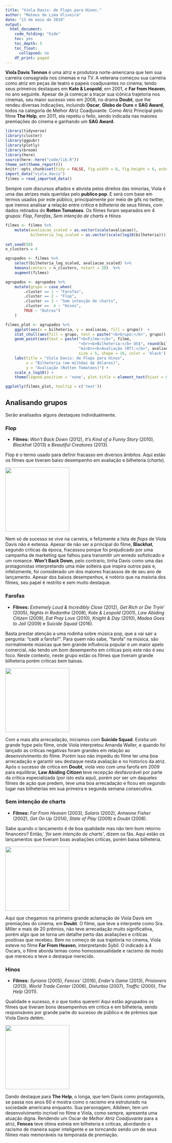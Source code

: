 ```yaml
---
title: "Viola Davis: de Flops para Hinos."
author: "Mateus de Lima Oliveira"
date: "13 de maio de 2019"
output:
  html_document:
    code_folding: "hide"
    toc: yes
    toc_depth: 5
    toc_float:
      collapsed: no
    df_print: paged
---
```


**Viola Davis Tennon** é uma atriz e produtora norte-americana que tem sua carreira consagrada nos cinemas e na TV. A veterana começou sua carreira como atriz em peças de teatro e papeis coadjuvantes no cinema, tendo seus primeiros destaques em **Kate & Leopold**, em 2001, e **Far from Heaven**, no ano seguinte. Apesar de já começar a traçar sua icônica trajetoria nos cinemas, seu maior sucesso veio em 2008, no drama **Doubt**, que lhe rendeu diversas indicações, incluindo **Oscar**, **Globo de Ouro** e **SAG Award**, todos na categoria de Melhor Atriz Coadjuvante. Como Atriz Principal pelo filme **The Help**, em 2011, ela repetiu o feito, sendo indicada nas maiores premiações do cinema e ganhando um **SAG Award**.

```r
library(tidyverse)
library(cluster)
library(ggpubr)
library(plotly)
library(broom)
library(here)
source(here::here("code/lib.R"))
theme_set(theme_report())
knitr::opts_chunk$set(tidy = FALSE, fig.width = 8, fig.height = 6, echo = TRUE)
import_data("viola_davis")
filmes = read_imported_data()
```


Sempre com discursos afiados e ativista pelos direitos das minorias, Viola é uma das atrizes mais queridas pelo **publico pop**. E será com base em termos usados por este público, principalmente por meio de gifs no twitter, que iremos analisar a relação entre *critica* e *bilheteria* de seus filmes, com dados retirados do **Rotten Tomatoes**.
Os filmes foram separados em 4 grupos: *Flop*, *Farofas*, *Sem intenção de charts* e *Hinos*

```r

filmes <- filmes %>%
    mutate(avaliacao_scaled = as.vector(scale(avaliacao)),
           bilheteria_log_scaled = as.vector(scale(log10(bilheteria))))
    
set.seed(50)
n_clusters = 4

agrupados <- filmes %>% 
    select(bilheteria_log_scaled, avaliacao_scaled) %>% 
    kmeans(centers = n_clusters, nstart = 20)  %>% 
    augment(filmes)

agrupados <- agrupados %>%
    mutate(grupo = case_when(
        .cluster == 1 ~ "Farofas",
        .cluster == 2 ~ "Flop",
        .cluster == 3 ~ "Sem intenção de charts",
        .cluster ==  4 ~ "Hinos",
        TRUE ~ "Outros")
    )

filmes_plot <- agrupados %>%
    ggplot(aes(x = bilheteria, y = avaliacao, fill = grupo))  +
    stat_chull(aes(fill = grupo, text = paste("<b>Grupo:</b>", grupo)), alpha = 0.2, geom = 'polygon') +
    geom_point(aes(text = paste("<b>Filme:</b>", filme,
                                "<br><b>Bilheteria:</b> US$", round(bilheteria, 1),
                                "mi<br><b>Avaliação (RT):</b>", avaliacao,  ... = "<br><b>Ano:</b>", ano)),
                                size = 5, shape = 16, color = 'black') +
    labs(title = "Viola Davis: de Flops para Hinos",
         x = "Bilheteria (em milhões de dólares)",
         y = "Avaliação (Rotten Tomatoes)") +
    scale_x_log10() +
    theme(legend.position = 'none', plot.title = element_text(hjust = 0.5))

ggplotly(filmes_plot, tooltip = c('text'))
```

## Analisando grupos

Serão analisados alguns destaques individualmente.

### Flop

- **Filmes:** *Won't Back Down* (2012), *It's Kind of a Funny Story* (2010), *Blackhat* (2013) e *Beautiful Creatures* (2013).

Flop é o termo usado para definir fracasso em diversos âmbitos. Aqui estão os filmes que tiveram baixo desempenho em avaliação e bilheteria (*charts*).


<img src="https://lh6.ggpht.com/-4vssIY-BtOU/UeBYH_jun1I/AAAAAAAAC4Y/rtwm5YmnOaM/s189/gagaflop.gif" width="200" height="200"  /> 

Nem só de sucesso se vive na carreira, e felizmente a lista de *flops* de Viola Davis não é extensa. 
Apesar de não ser a principal do filme, **Blackhat**, segundo criticas da época, fracassou porque foi prejudicado por uma campanha de marketing que falhou para transmitir um enredo sofisticado e um romance. **Won't Back Down**, pelo contrario, tinha Davis como uma das protagonistas interpretando uma mãe solteira que inspira outros pais e, infelizmente, foi considerado um dos maiores fracassos de de seu ano de lançamento. 
Apesar dos baixos desempenhos, é notório que na maioria dos filmes, seu papel é restrito e sem muito destaque.

### Farofas

- **Filmes:** *Extremely Loud & Incredibly Close* (2012), *Get Rich or Die Tryin'* (2005), *Nights in Rodanthe* (2008), *Kate & Leopold* (2001), *Law Abiding Citizen* (2009), *Eat Pray Love* (2010), *Knight & Day* (2010), *Madea Goes to Jail* (2009) e *Suicide Squad* (2016).

Basta prestar atenção a uma rodinha sobre música pop, que a vai sair a pergunta: “cadê a farofa?”. Para quem não sabe, “farofa” na música, são normalmente músicas que tem grande influência popular e um maior apelo comercial, não tendo um bom desempenho em criticas pois este não é seu foco.
Neste contexto, neste grupo estão os filmes que tiveram grande bilheteria porém criticas bem baixas.

<img src="https://media.giphy.com/media/WZWZjxNKjjG36/giphy.gif" width="200" height="200"/> 

Com a mais alta arrecadação, iniciamos com **Suicide Squad**. Existia um grande hype pelo filme, onde Viola interpretou Amanda Waller, e quando foi lançado as criticas negativas foram grandes em relação ao desenvolvimento do filme. Porém isso não impediu do filme ter uma boa arrecadação e garantir seu destaque nesta avaliação e no historico da atriz. 
Após o sucesso de critica em **Doubt**, viola veio com uma farofa em 2009 para equilibrar, **Law Abiding Citizen** teve recepção desfavorável por parte da crítica especializada (por isto esta aqui), porém por ser um daqueles filmes de ação que predem, teve uma boa arrecadação e ficou em segundo lugar nas bilheterias em sua primeira e segunda semana consecutiva.


### Sem intenção de charts

- **Filmes:** *Far From Heaven* (2003), *Solaris* (2002), *Antwone Fisher* (2002), *Get On Up* (2014), *State of Play* (2009) e *Doubt* (2008).

Sabe quando  o lançamento é de boa qualidade mas não tem bom retorno financeiro? Então, *'foi sem intenção de charts'*, dizem os fãs. Aqui estão os lançamentos que tiveram boas avaliações criticas, porém baixa bilheteria. 

<img src="https://66.media.tumblr.com/4999357fbde966bc4f6dca70754e26ba/tumblr_inline_orveemAXLA1uz0spx_250.gif" width="200" height="200"  /> 

Aqui que chegamos na primeira grande aclamação de Viola Davis em premiações do cinema, em **Doubt**. O filme, que teve a interprete como Sra. Miller e mais de 20 prêmios, não teve arrecadação muito significativa, porém algo que se torna um detalhe perto das avaliações e criticas positivas que recebeu.
Bem no começo de sua trajetoria no cinema, Viola esteve no filme **Far From Heaven**, interpretando Sybil. O indicado à 4 Oscars, o filme aborda temas como homossexualidade e racismo de modo que mereceu e teve o destaque merecido.


### Hinos

- **Filmes:** *Syriana* (2005), *Fences'* (2016), *Ender's Game* (2013), *Prisioners* (2013), *World Trade Center* (2006), *Disturbia* (2007), *Traffic* (2000), *The Help* (2011).

Qualidade e sucesso, é o que todos querem!
Aqui estão agrupados os filmes que tiveram bons desempenhos em critica e em bilheteria, sendo responsáveis por grande parte do sucesso de público e de prêmios que Viola Davis detém. 

<img src="https://portalfreakout.com.br/site/wp-content/uploads/2018/06/que-hino.gif" width="200" height="200"  /> 

Dando destaque para **The Help**, o longa, que tem Davis como protagonista, se passa nos anos 60 e mostra como o racismo era estruturado na sociedade americana enquanto. Sua personagem, Aibileen, tem um desenvolvimento incrivel no filme e Viola, como sempre, apresenta uma atuação digna. 
Rendendo um Oscar de *Melhor Atriz Coadjuvante* para a atriz, **Fences** teve ótima estreia em bilheteria e criticas, abordando o racismo de maneira super inteligente e se torncando sendo um de seus filmes mais memoráveis  na temporada de premiação.








